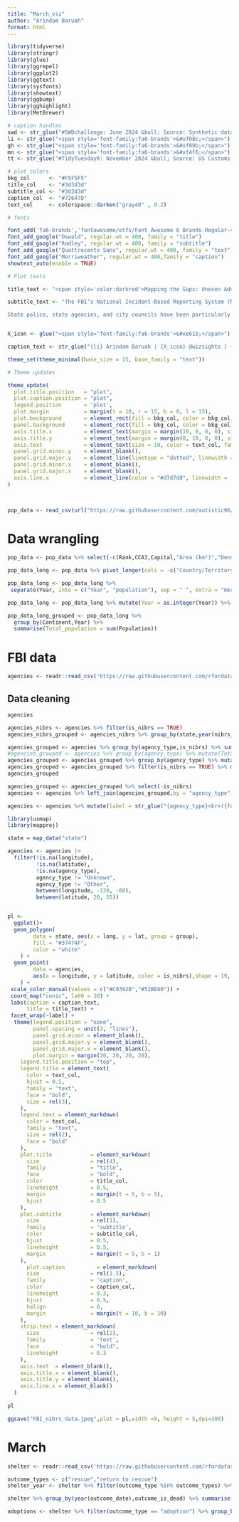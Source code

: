 ```yaml
---
title: "March_viz"
author: "Arindam Baruah"
format: html
---
```


```r

library(tidyverse)
library(stringr)
library(glue)
library(ggrepel)
library(ggplot2)
library(ggtext)
library(sysfonts)
library(showtext)
library(ggbump)
library(gghighlight)
library(MetBrewer)

# caption handles
swd <- str_glue("#SWDchallenge: June 2024 &bull; Source: Synthetic data from ChatGPT<br>")  
li <- str_glue("<span style='font-family:fa6-brands'>&#xf08c;</span>")  
gh <- str_glue("<span style='font-family:fa6-brands'>&#xf09b;</span>")
mn <- str_glue("<span style='font-family:fa6-brands'>&#xf4f6;</span>")
tt <- str_glue("#TidyTuesdayR: November 2024 &bull; Source: US Customs and Border Protection (CBP) <br>") 

# plot colors
bkg_col      <- "#F5F5F5"  
title_col    <- "#3d3d3d"           
subtitle_col <- "#3d3d3d"     
caption_col  <- "#72647D"   
text_col     <- colorspace::darken("gray40" , 0.2)  

# fonts

font_add('fa6-brands','fontawesome/otfs/Font Awesome 6 Brands-Regular-400.otf') 
font_add_google("Oswald", regular.wt = 400, family = "title")                 
font_add_google("Radley", regular.wt = 400, family = "subtitle")  
font_add_google("Quattrocento Sans", regular.wt = 400, family = "text")        
font_add_google("Merriweather", regular.wt = 400,family = "caption")
showtext_auto(enable = TRUE)  

# Plot texts

title_text <- "<span style='color:darkred'>Mapping the Gaps: Uneven Adoption of the FBI’s NIBRS Reporting System</span>"

subtitle_text <- "The FBI’s National Incident-Based Reporting System (NIBRS) is a centralized and detailed crime reporting system that tracks individual criminal incidents across the United States. While many agencies have transitioned to NIBRS, adoption remains uneven. <br> <br>

State police, state agencies, and city councils have been particularly slow to adopt the system. A spatial analysis of adoption patterns reveals that lagging agencies are concentrated in the Southwest and Northeast regions of the U.S., indicating potential structural or administrative challenges in these areas."


X_icon <- glue("<span style='font-family:fa6-brands'>&#xe61b;</span>")

caption_text <- str_glue("{li} Arindam Baruah | {X_icon} @wizsights | {gh} arinbaruah | Source: TidyTuesdayR | #mapproj #rstudio #ggplot2")

theme_set(theme_minimal(base_size = 15, base_family = "text"))                

# Theme updates

theme_update(
  plot.title.position   = "plot",
  plot.caption.position = "plot",
  legend.position       = 'plot',
  plot.margin           = margin(t = 10, r = 15, b = 0, l = 15),
  plot.background       = element_rect(fill = bkg_col, color = bkg_col),
  panel.background      = element_rect(fill = bkg_col, color = bkg_col),
  axis.title.x          = element_text(margin = margin(10, 0, 0, 0), size = rel(1), color = text_col, family = 'text', face = 'bold'),
  axis.title.y          = element_text(margin = margin(0, 10, 0, 0), size = rel(1), color = text_col, family = 'text', face = 'bold'),
  axis.text             = element_text(size = 10, color = text_col, family = 'text',face = "bold"),
  panel.grid.minor.y    = element_blank(),
  panel.grid.major.y    = element_line(linetype = "dotted", linewidth = 0.1, color = 'gray40'),
  panel.grid.minor.x    = element_blank(),
  panel.grid.major.x    = element_blank(),
  axis.line.x           = element_line(color = "#d7d7d8", linewidth = .2),
)

 

```


```r
pop_data <- read_csv(url("https://raw.githubusercontent.com/autistic96/project-2/main/world_population.csv"))
```

# Data wrangling


```r
pop_data <- pop_data %>% select(-c(Rank,CCA3,Capital,"Area (km²)","Density (per km²)","Growth Rate","World Population Percentage" ))
```

```r
pop_data_long <- pop_data %>% pivot_longer(cols = -c("Country/Territory",Continent),names_to = "Year",values_to = "Population")

pop_data_long <- pop_data_long %>% 
 separate(Year, into = c("Year", "population"), sep = " ", extra = "merge", fill = "right")

pop_data_long <- pop_data_long %>% mutate(Year = as.integer(Year)) %>% select(-population)

```

```r
pop_data_long_grouped <- pop_data_long %>% 
  group_by(Continent,Year) %>% 
  summarise(Total_population = sum(Population)) 


```


# FBI data

```r
agencies <- readr::read_csv('https://raw.githubusercontent.com/rfordatascience/tidytuesday/main/data/2025/2025-02-18/agencies.csv')
```

## Data cleaning

```r
agencies
```

```r
agencies_nibrs <- agencies %>% filter(is_nibrs == TRUE)
agencies_nibrs_grouped <- agencies_nibrs %>% group_by(state,year(nibrs_start_date)) %>% summarise(Total_agencies = n())
```

```r


agencies_grouped <- agencies %>% group_by(agency_type,is_nibrs) %>% summarise(Total_nibr = n())
#agencies_grouped <- agencies %>% group_by(agency_type) %>% mutate(Total_agencies = n())
agencies_grouped <- agencies_grouped %>% group_by(agency_type) %>% mutate(Total_agencies = sum(Total_nibr))
agencies_grouped <- agencies_grouped %>% filter(is_nibrs == TRUE) %>% mutate(nibr_adoption_rate = round(100*Total_nibr/Total_agencies,2))
agencies_grouped
```
```r
agencies_grouped <- agencies_grouped %>% select(-is_nibrs)
agencies <- agencies %>% left_join(agencies_grouped,by = "agency_type")
```

```r

agencies <- agencies %>% mutate(label = str_glue("{agency_type}<br>({format(nibr_adoption_rate)} %)"))
```


```r
library(usmap)
library(mapproj)
```

```r
state = map_data("state")
```

```r


agencies <- agencies |>
  filter(!is.na(longitude),
         !is.na(latitude),
         !is.na(agency_type),
         agency_type != "Unknown",
         agency_type != "Other",
         between(longitude, -130, -60),
         between(latitude, 20, 55))


pl <- 
  ggplot()+
  geom_polygon(
        data = state, aes(x = long, y = lat, group = group),
        fill = "#37474F",
        color = "white"
    ) +
  geom_point(
        data = agencies, 
        aes(x = longitude, y = latitude, color = is_nibrs),shape = 19, alpha = .4, size = 1
    ) +
 scale_color_manual(values = c("#C0392B","#52BE80")) +
 coord_map("conic", lat0 = 30) +
 labs(caption = caption_text,
      title = title_text) +
 facet_wrap(~label) +
  theme(legend.position = "none",
        panel.spacing = unit(3, "lines"),
        panel.grid.minor = element_blank(),
        panel.grid.major.y = element_blank(),
        panel.grid.major.x = element_blank(),
        plot.margin = margin(20, 20, 20, 20),
    legend.title.position = "top",
    legend.title = element_text(
      color = text_col,
      hjust = 0.5,
      family = "text",
      face = "bold",
      size = rel(3),
    ),
    legend.text = element_markdown(
      color = text_col,
      family = "text",
      size = rel(2),
      face = "bold"
    ),
    plot.title            = element_markdown(
      size                = rel(4),
      family              = "title",
      face                = "bold",
      color               = title_col,
      lineheight          = 0.5,
      margin              = margin(t = 5, b = 5),
      hjust               = 0.5
    ),        
    plot.subtitle         = element_markdown(
      size                = rel(1), 
      family              = 'subtitle',
      color               = subtitle_col,
      hjust               = 0.5,
      lineheight          = 0.5, 
      margin              = margin(t = 5, b = 1)
    ),
      plot.caption          = element_markdown(
      size                = rel(1.5), 
      family              = 'caption',
      color               = caption_col,
      lineheight          = 0.3,
      hjust               = 0.5,
      halign              = 0,
      margin              = margin(t = 10, b = 10)
    ),
    strip.text = element_markdown(
      size                = rel(2),
      family              = 'text',
      face                = "bold",
      lineheight          = 0.3
    ),
    axis.text  = element_blank(),
    axis.title.x = element_blank(),
    axis.title.y = element_blank(),
    axis.line.x = element_blank()
  ) 
  
pl

ggsave("FBI_nibrs_data.jpeg",plot = pl,width =9, height = 5,dpi=300)
```

# March

```r
shelter <- readr::read_csv('https://raw.githubusercontent.com/rfordatascience/tidytuesday/main/data/2025/2025-03-04/longbeach.csv')
```

```r

outcome_types <- c("rescue","return to rescue")
shelter_year <- shelter %>% filter(outcome_type %in% outcome_types) %>% group_by(year(outcome_date)) %>% summarise(Total = n())
```

```r
shelter %>% group_by(year(outcome_date),outcome_is_dead) %>% summarise(Total = n())
```

```r
adoptions <- shelter %>% filter(outcome_type == "adoption") %>% group_by(year(outcome_date),animal_type) %>% summarise(Total = n())
```

